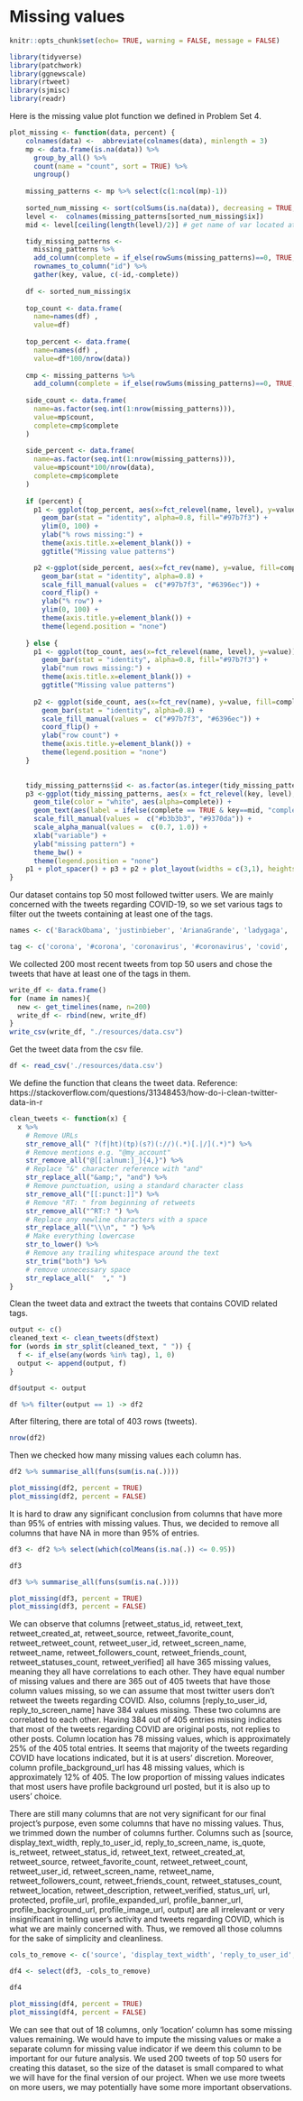 # Missing values

```r
knitr::opts_chunk$set(echo= TRUE, warning = FALSE, message = FALSE)
```

```r
library(tidyverse)
library(patchwork)
library(ggnewscale)
library(rtweet)
library(sjmisc)
library(readr)
```

Here is the missing value plot function we defined in Problem Set 4.
```r
plot_missing <- function(data, percent) {
    colnames(data) <-  abbreviate(colnames(data), minlength = 3)
    mp <- data.frame(is.na(data)) %>%
      group_by_all() %>%
      count(name = "count", sort = TRUE) %>%
      ungroup()
    
    missing_patterns <- mp %>% select(c(1:ncol(mp)-1))
    
    sorted_num_missing <- sort(colSums(is.na(data)), decreasing = TRUE, index.return=TRUE)
    level <-  colnames(missing_patterns[sorted_num_missing$ix])
    mid <- level[ceiling(length(level)/2)] # get name of var located at the center of graph to put "complete case"

    tidy_missing_patterns <- 
      missing_patterns %>%
      add_column(complete = if_else(rowSums(missing_patterns)==0, TRUE, FALSE)) %>%
      rownames_to_column("id") %>%
      gather(key, value, c(-id,-complete))
    
    df <- sorted_num_missing$x
    
    top_count <- data.frame(
      name=names(df) ,  
      value=df)
    
    top_percent <- data.frame(
      name=names(df) ,  
      value=df*100/nrow(data))
    
    cmp <- missing_patterns %>%
      add_column(complete = if_else(rowSums(missing_patterns)==0, TRUE, FALSE))
    
    side_count <- data.frame(
      name=as.factor(seq.int(1:nrow(missing_patterns))),
      value=mp$count,
      complete=cmp$complete
    )
    
    side_percent <- data.frame(
      name=as.factor(seq.int(1:nrow(missing_patterns))),
      value=mp$count*100/nrow(data),
      complete=cmp$complete
    )
    
    if (percent) {
      p1 <- ggplot(top_percent, aes(x=fct_relevel(name, level), y=value)) + 
        geom_bar(stat = "identity", alpha=0.8, fill="#97b7f3") +
        ylim(0, 100) + 
        ylab("% rows missing:") + 
        theme(axis.title.x=element_blank()) +
        ggtitle("Missing value patterns")

      p2 <-ggplot(side_percent, aes(x=fct_rev(name), y=value, fill=complete)) + 
        geom_bar(stat = "identity", alpha=0.8) +
        scale_fill_manual(values =  c("#97b7f3", "#6396ec")) + 
        coord_flip() +
        ylab("% row") +
        ylim(0, 100) + 
        theme(axis.title.y=element_blank()) + 
        theme(legend.position = "none")
      
    } else {
      p1 <- ggplot(top_count, aes(x=fct_relevel(name, level), y=value)) + 
        geom_bar(stat = "identity", alpha=0.8, fill="#97b7f3") +
        ylab("num rows missing:") + 
        theme(axis.title.x=element_blank()) +
        ggtitle("Missing value patterns")
      
      p2 <- ggplot(side_count, aes(x=fct_rev(name), y=value, fill=complete)) + 
        geom_bar(stat = "identity", alpha=0.8) +
        scale_fill_manual(values =  c("#97b7f3", "#6396ec")) + 
        coord_flip() +
        ylab("row count") + 
        theme(axis.title.y=element_blank()) +
        theme(legend.position = "none")
    }
    

    tidy_missing_patterns$id <- as.factor(as.integer(tidy_missing_patterns$id))
    p3 <-ggplot(tidy_missing_patterns, aes(x = fct_relevel(key, level), y = fct_rev(id), fill = value)) +
      geom_tile(color = "white", aes(alpha=complete)) +
      geom_text(aes(label = ifelse(complete == TRUE & key==mid, "complete cases", ""))) + 
      scale_fill_manual(values =  c("#b3b3b3", "#9370da")) + 
      scale_alpha_manual(values =  c(0.7, 1.0)) + 
      xlab("variable") + 
      ylab("missing pattern") +
      theme_bw() + 
      theme(legend.position = "none")
    p1 + plot_spacer() + p3 + p2 + plot_layout(widths = c(3,1), heights = unit(c(2,1), c('cm','null')))
}
```

Our dataset contains top 50 most followed twitter users. We are mainly concerned with the tweets regarding COVID-19, so we set various tags to filter out the tweets containing at least one of the tags.
```r
names <- c('BarackObama', 'justinbieber', 'ArianaGrande', 'ladygaga', 'YouTube', 'KimKardashian', 'elonmusk', 'Twitter', 'BillGates', 'CNN', 'ddlovato', 'nytimes', 'NASA', 'BBCBreaking', 'KylieJenner', 'wizkhalifa', 'LilTunechi', 'NBA', 'POTUS', 'Pink', 'JoeBiden', 'NFL', 'AmitShah', 'WhiteHouse', 'danieltosh', 'AnushkaSharma', 'davidguetta', 'SnoopDogg', 'WSJ', 'KamalaHarris', 'SpaceX', 'VancityReynolds', 'Forbes', 'ABC', 'RobertDowneyJr', 'FLOTUS', 'TheRock', 'AP', 'RyanSeacrest', 'UN', 'BigSean', 'johnlegend', 'netflix', 'FortniteGame', 'JohnCena', 'cnni', 'AOC', 'Marvel', 'enews')

tag <- c('corona', '#corona', 'coronavirus', '#coronavirus', 'covid', '#covid', 'covid19', '#covid19', 'covid-19', '#covid-19', 'sarscov2', '#sarscov2', 'sars cov2', 'sars cov 2', 'covid_19', '#covid_19', '#ncov', 'ncov', '#ncov2019', 'ncov2019', '2019-ncov', '#2019-ncov', 'pandemic', '#pandemic #2019ncov', '2019ncov', 'quarantine', '#quarantine', 'flatten the curve', 'flattening the curve', '#flatteningthecurve', '#flattenthecurve', 'hand sanitizer', '#handsanitizer', '#lockdown', 'lockdown', 'social distancing', '#socialdistancing', 'work from home', '#workfromhome', 'working from home', '#workingfromhome', 'ppe', 'n95', '#ppe', '#n95', '#covidiots', 'covidiots', 'herd immunity', '#herdimmunity', 'pneumonia', '#pneumonia', 'chinese virus', '#chinesevirus', 'wuhan virus', '#wuhanvirus', 'kung flu', '#kungflu', 'wearamask', '#wearamask', 'wear a mask', 'vaccine', 'vaccines', '#vaccine', '#vaccines', 'corona vaccine', 'corona vaccines', '#coronavaccine', '#coronavaccines', 'face shield', '#faceshield', 'face shields', '#faceshields', 'health worker', '#healthworker', 'health workers', '#healthworkers', '#stayhomestaysafe', '#coronaupdate', '#frontlineheroes', '#coronawarriors', '#homeschool', '#homeschooling', '#hometasking', '#masks4all', '#wfh', 'wash ur hands', 'wash your hands', '#washurhands', '#washyourhands', '#stayathome', '#stayhome', '#selfisolating', 'self isolating')
```

We collected 200 most recent tweets from top 50 users and chose the tweets that have at least one of the tags in them.
```r
write_df <- data.frame()
for (name in names){
  new <- get_timelines(name, n=200)
  write_df <- rbind(new, write_df)
}
write_csv(write_df, "./resources/data.csv")
```

Get the tweet data from the csv file.
```r
df <- read_csv('./resources/data.csv')
```

We define the function that cleans the tweet data.
Reference: https://stackoverflow.com/questions/31348453/how-do-i-clean-twitter-data-in-r
```r
clean_tweets <- function(x) {
  x %>%
    # Remove URLs
    str_remove_all(" ?(f|ht)(tp)(s?)(://)(.*)[.|/](.*)") %>%
    # Remove mentions e.g. "@my_account"
    str_remove_all("@[[:alnum:]_]{4,}") %>%
    # Replace "&" character reference with "and"
    str_replace_all("&amp;", "and") %>%
    # Remove punctuation, using a standard character class
    str_remove_all("[[:punct:]]") %>%
    # Remove "RT: " from beginning of retweets
    str_remove_all("^RT:? ") %>%
    # Replace any newline characters with a space
    str_replace_all("\\\n", " ") %>%
    # Make everything lowercase
    str_to_lower() %>%
    # Remove any trailing whitespace around the text
    str_trim("both") %>% 
    # remove unnecessary space
    str_replace_all("  "," ")
}
```

Clean the tweet data and extract the tweets that contains COVID related tags.
```r
output <- c()
cleaned_text <- clean_tweets(df$text)
for (words in str_split(cleaned_text, " ")) {
  f <- if_else(any(words %in% tag), 1, 0)
  output <- append(output, f)
}

df$output <- output

df %>% filter(output == 1) -> df2
```

After filtering, there are total of 403 rows (tweets).
```r
nrow(df2)
```

Then we checked how many missing values each column has.
```r
df2 %>% summarise_all(funs(sum(is.na(.))))
```

```r
plot_missing(df2, percent = TRUE)
plot_missing(df2, percent = FALSE)
```

It is hard to draw any significant conclusion from columns that have more than 95% of entries with missing values.
Thus, we decided to remove all columns that have NA in more than 95% of entries.
```r
df3 <- df2 %>% select(which(colMeans(is.na(.)) <= 0.95))

df3
```

```r
df3 %>% summarise_all(funs(sum(is.na(.))))
```

```r
plot_missing(df3, percent = TRUE)
plot_missing(df3, percent = FALSE)
```

We can observe that columns [retweet_status_id, retweet_text, retweet_created_at, retweet_source, retweet_favorite_count, retweet_retweet_count, retweet_user_id, retweet_screen_name, retweet_name, retweet_followers_count, retweet_friends_count, retweet_statuses_count, retweet_verified] all have 365 missing values, meaning they all have correlations to each other. They have equal number of missing values and there are 365 out of 405 tweets that have those column values missing, so we can assume that most twitter users don't retweet the tweets regarding COVID. 
Also, columns [reply_to_user_id, reply_to_screen_name] have 384 values missing. These two columns are correlated to each other. Having 384 out of 405 entries missing indicates that most of the tweets regarding COVID are original posts, not replies to other posts. 
Column location has 78 missing values, which is approximately 25% of the 405 total entries. It seems that majority of the tweets regarding COVID have locations indicated, but it is at users' discretion. Moreover, column profile_background_url has 48 missing values, which is approximately 12% of 405. The low proportion of missing values indicates that most users have profile background url posted, but it is also up to users' choice.

There are still many columns that are not very significant for our final project's purpose, even some columns that have no missing values. Thus, we trimmed down the number of columns further.
Columns such as [source, display_text_width, reply_to_user_id, reply_to_screen_name, is_quote, is_retweet, retweet_status_id, retweet_text, retweet_created_at, retweet_source, retweet_favorite_count, retweet_retweet_count, retweet_user_id, retweet_screen_name, retweet_name, retweet_followers_count, retweet_friends_count, retweet_statuses_count, retweet_location, retweet_description, retweet_verified, status_url, url, protected, profile_url, profile_expanded_url, profile_banner_url, profile_background_url, profile_image_url, output] are all irrelevant or very insignificant in telling user's activity and tweets regarding COVID, which is what we are mainly concerned with. Thus, we removed all those columns for the sake of simplicity and cleanliness.

```r
cols_to_remove <- c('source', 'display_text_width', 'reply_to_user_id', 'reply_to_screen_name', 'is_quote', 'is_retweet', 'retweet_status_id', 'retweet_text', 'retweet_created_at', 'retweet_source', 'retweet_favorite_count', 'retweet_retweet_count', 'retweet_user_id', 'retweet_screen_name', 'retweet_name', 'retweet_followers_count', 'retweet_friends_count', 'retweet_statuses_count', 'retweet_location', 'retweet_description', 'retweet_verified', 'status_url', 'url', 'protected', 'profile_url', 'profile_expanded_url', 'profile_banner_url', 'profile_background_url', 'profile_image_url', 'output')

df4 <- select(df3, -cols_to_remove)

df4
```

```r
plot_missing(df4, percent = TRUE)
plot_missing(df4, percent = FALSE)
```

We can see that out of 18 columns, only 'location' column has some missing values remaining. We would have to impute the missing values or make a separate column for missing value indicator if we deem this column to be important for our future analysis. We used 200 tweets of top 50 users for creating this dataset, so the size of the dataset is small compared to what we will have for the final version of our project. When we use more tweets on more users, we may potentially have some more important observations.


